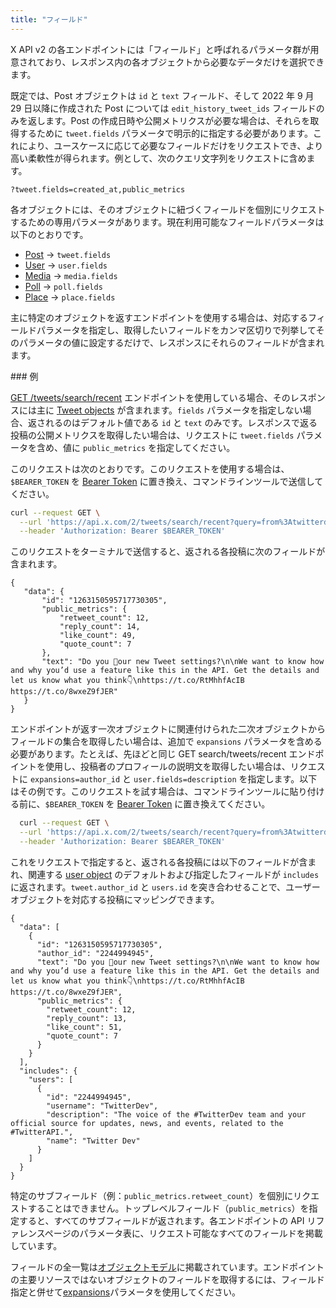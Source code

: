 ```yaml
---
title: "フィールド"
---
```


X API v2 の各エンドポイントには「フィールド」と呼ばれるパラメータ群が用意されており、レスポンス内の各オブジェクトから必要なデータだけを選択できます。

既定では、Post オブジェクトは `id` と `text` フィールド、そして 2022 年 9 月 29 日以降に作成された Post については `edit_history_tweet_ids` フィールドのみを返します。Post の作成日時や公開メトリクスが必要な場合は、それらを取得するために `tweet.fields` パラメータで明示的に指定する必要があります。これにより、ユースケースに応じて必要なフィールドだけをリクエストでき、より高い柔軟性が得られます。例として、次のクエリ文字列をリクエストに含めます。

`?tweet.fields=created_at,public_metrics`

各オブジェクトには、そのオブジェクトに紐づくフィールドを個別にリクエストするための専用パラメータがあります。現在利用可能なフィールドパラメータは以下のとおりです。

- [Post](/ja/x-api/fundamentals/data-dictionary#tweet) → `tweet.fields`
- [User](/ja/x-api/fundamentals/data-dictionary#user) → `user.fields`
- [Media](/ja/x-api/fundamentals/data-dictionary#media) → `media.fields`
- [Poll](/ja/x-api/fundamentals/data-dictionary#poll) → `poll.fields`
- [Place](/ja/x-api/fundamentals/data-dictionary#place) → `place.fields`

主に特定のオブジェクトを返すエンドポイントを使用する場合は、対応するフィールドパラメータを指定し、取得したいフィールドをカンマ区切りで列挙してそのパラメータの値に設定するだけで、レスポンスにそれらのフィールドが含まれます。

<div id="example">
  ### 例
</div>

[GET /tweets/search/recent](/ja/x-api/posts/recent-search) エンドポイントを使用している場合、そのレスポンスには主に [Tweet objects](/ja/x-api/fundamentals/data-dictionary#tweet) が含まれます。`fields` パラメータを指定しない場合、返されるのはデフォルト値である `id` と `text` のみです。レスポンスで返る投稿の公開メトリクスを取得したい場合は、リクエストに `tweet.fields` パラメータを含め、値に `public_metrics` を指定してください。

このリクエストは次のとおりです。このリクエストを使用する場合は、`$BEARER_TOKEN` を [Bearer Token](/ja/resources/fundamentals/authentication) に置き換え、コマンドラインツールで送信してください。

```bash
curl --request GET \
  --url 'https://api.x.com/2/tweets/search/recent?query=from%3Atwitterdev&tweet.fields=public_metrics' \
  --header 'Authorization: Bearer $BEARER_TOKEN'
```

このリクエストをターミナルで送信すると、返される各投稿に次のフィールドが含まれます。

```
{
   "data": {
       "id": "1263150595717730305",
       "public_metrics": {
           "retweet_count": 12,
           "reply_count": 14,
           "like_count": 49,
           "quote_count": 7
       },
       "text": "Do you 👀our new Tweet settings?\n\nWe want to know how and why you’d use a feature like this in the API. Get the details and let us know what you think👇\nhttps://t.co/RtMhhfAcIB https://t.co/8wxeZ9fJER"
   }
}
```

エンドポイントが返す一次オブジェクトに関連付けられた二次オブジェクトからフィールドの集合を取得したい場合は、追加で `expansions` パラメータを含める必要があります。たとえば、先ほどと同じ GET search/tweets/recent エンドポイントを使用し、投稿者のプロフィールの説明文を取得したい場合は、リクエストに `expansions=author_id` と `user.fields=description` を指定します。以下はその例です。このリクエストを試す場合は、コマンドラインツールに貼り付ける前に、`$BEARER_TOKEN` を [Bearer Token](/ja/resources/fundamentals/authentication) に置き換えてください。

```bash
  curl --request GET \
  --url 'https://api.x.com/2/tweets/search/recent?query=from%3Atwitterdev&tweet.fields=public_metrics&expansions=author_id&user.fields=description' \
  --header 'Authorization: Bearer $BEARER_TOKEN'
```

これをリクエストで指定すると、返される各投稿には以下のフィールドが含まれ、関連する [user object](/ja/x-api/fundamentals/data-dictionary#user) のデフォルトおよび指定したフィールドが `includes` に返されます。`tweet.author_id` と `users.id` を突き合わせることで、ユーザーオブジェクトを対応する投稿にマッピングできます。

```
{
  "data": [
    {
      "id": "1263150595717730305",
      "author_id": "2244994945",
      "text": "Do you 👀our new Tweet settings?\n\nWe want to know how and why you’d use a feature like this in the API. Get the details and let us know what you think👇\nhttps://t.co/RtMhhfAcIB https://t.co/8wxeZ9fJER",
      "public_metrics": {
        "retweet_count": 12,
        "reply_count": 13,
        "like_count": 51,
        "quote_count": 7
      }
    }
  ],
  "includes": {
    "users": [
      {
        "id": "2244994945",
        "username": "TwitterDev",
        "description": "The voice of the #TwitterDev team and your official source for updates, news, and events, related to the #TwitterAPI.",
        "name": "Twitter Dev"
      }
    ]
  }
}
```

特定のサブフィールド（例：`public_metrics.retweet_count`）を個別にリクエストすることはできません。トップレベルフィールド（`public_metrics`）を指定すると、すべてのサブフィールドが返されます。各エンドポイントの API リファレンスページのパラメータ表に、リクエスト可能なすべてのフィールドを掲載しています。 

フィールドの全一覧は[オブジェクトモデル](/ja/x-api/fundamentals/data-dictionary#tweet)に掲載されています。エンドポイントの主要リソースではないオブジェクトのフィールドを取得するには、フィールド指定と併せて[expansions](/ja/x-api/fundamentals/expansions)パラメータを使用してください。